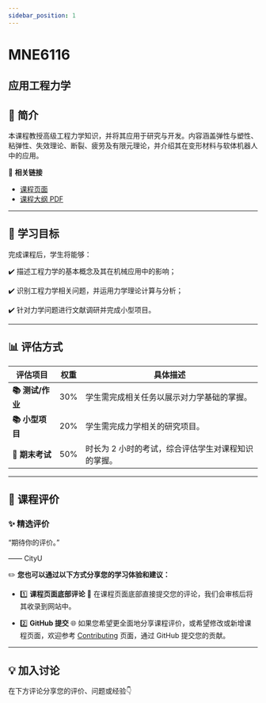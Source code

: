 ```yaml
---
sidebar_position: 1
---
```


# MNE6116
## 应用工程力学

## **📘 简介**
本课程教授高级工程力学知识，并将其应用于研究与开发。内容涵盖弹性与塑性、粘弹性、失效理论、断裂、疲劳及有限元理论，并介绍其在变形材料与软体机器人中的应用。

🔗 **相关链接**
- [课程页面](https://www.cityu.edu.hk/catalogue/pg/202526/course/MNE6116.htm)
- [课程大纲 PDF](https://www.cityu.edu.hk/catalogue/pg/202526/course/MNE6116.pdf)

---

## **🎯 学习目标**

完成课程后，学生将能够：

✔️ 描述工程力学的基本概念及其在机械应用中的影响；

✔️ 识别工程力学相关问题，并运用力学理论计算与分析；

✔️ 针对力学问题进行文献调研并完成小型项目。

---

## **📊 评估方式**

| **评估项目**           | **权重** | **具体描述**                                                                                       |
|-----------------------|---------|---------------------------------------------------------------------------------------------------|
| **📚 测试/作业**        | 30%     | 学生需完成相关任务以展示对力学基础的掌握。                                                        |
| **📚 小型项目**         | 20%     | 学生需完成力学相关的研究项目。                                                                     |
| **📖 期末考试**         | 50%     | 时长为 2 小时的考试，综合评估学生对课程知识的掌握。                                                |

---

## **💬 课程评价**

### ✨ **精选评价**
<div className={commentStyles.commentBox}>
    <p className={commentStyles.commentText}>
        “期待你的评价。”
    </p>
    <p className={commentStyles.commentAuthor}>—— CityU</p>
</div>

✏️ **您也可以通过以下方式分享您的学习体验和建议：**

- 1️⃣ **课程页面底部评论**
💬 在课程页面底部直接提交您的评论，我们会审核后将其收录到网站中。

- 2️⃣ **GitHub 提交**
🌐 如果您希望更全面地分享课程评价，或希望修改或新增课程页面，欢迎参考 [Contributing](/contributing) 页面，通过 GitHub 提交您的贡献。

---

## **💡 加入讨论**

在下方评论分享您的评价、问题或经验👇
<Utterances />